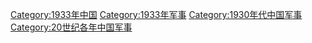 [[Category:1933年中国|Category:1933年中国]]
[[Category:1933年军事|Category:1933年军事]]
[[Category:1930年代中国军事|Category:1930年代中国军事]]
[[Category:20世纪各年中国军事|Category:20世纪各年中国军事]]